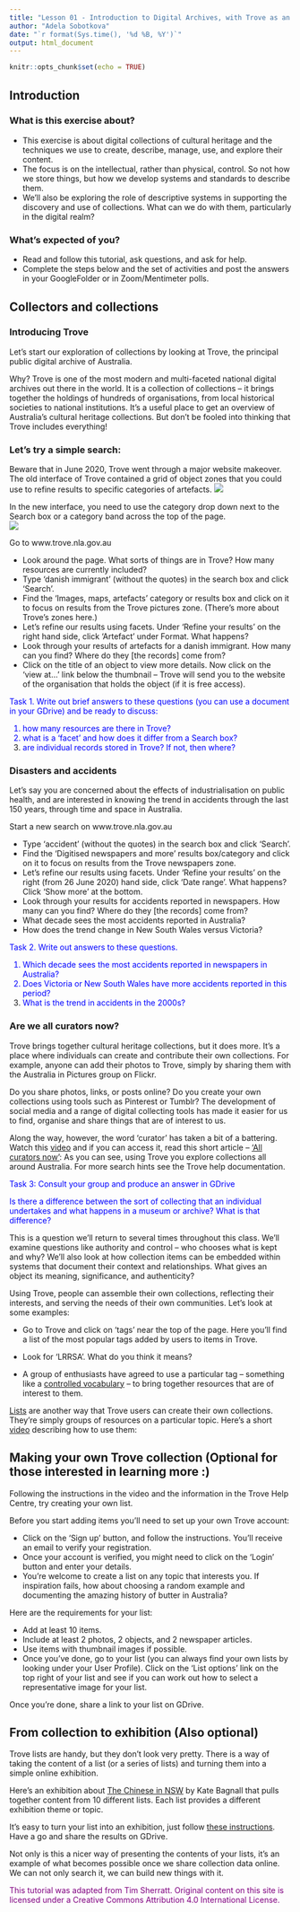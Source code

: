 ```yaml
---
title: "Lesson 01 - Introduction to Digital Archives, with Trove as an example"
author: "Adela Sobotkova"
date: "`r format(Sys.time(), '%d %B, %Y')`"
output: html_document
---
```


```r
knitr::opts_chunk$set(echo = TRUE)
```

## Introduction


### What is this exercise about?  
- This exercise is about digital collections of cultural heritage and the techniques we use to create, describe, manage, use, and explore their content.
- The focus is on the intellectual, rather than physical, control. So not how we store things, but how we develop systems and standards to describe them.
- We’ll also be exploring the role of descriptive systems in supporting the discovery and use of collections. What can we do with them, particularly in the digital realm?

### What’s expected of you?
- Read and follow this tutorial, ask questions, and ask for help.
- Complete the steps below and the set of activities and post the answers in your GoogleFolder or in Zoom/Mentimeter polls.


## Collectors and collections
### Introducing Trove
Let’s start our exploration of collections by looking at Trove, the principal public digital archive of Australia.

Why? Trove is one of the most modern and multi-faceted national digital archives out there in the world. It is a collection of collections – it brings together the holdings of hundreds of organisations, from local historical societies to national institutions. It’s a useful place to get an overview of Australia’s cultural heritage collections. But don’t be fooled into thinking that Trove includes everything! 

### Let’s try a simple search:

Beware that in June 2020, Trove went through a major website makeover. The old interface of Trove contained a grid of object zones that you could use to refine results to specific categories of artefacts. 
![](../images/trove_search.png)

In the new interface, you need to use the category drop down next to the Search box or a category band across the top of the page.  
![](../images/trove_search_new.png)


Go to www.trove.nla.gov.au

- Look around the page. What sorts of things are in Trove? How many resources are currently included? 
- Type ‘danish immigrant’ (without the quotes) in the search box and click ‘Search’.
- Find the ‘Images, maps, artefacts’ category or results box and click on it to focus on results from the Trove pictures zone. (There’s more about Trove’s zones here.)
- Let’s refine our results using facets. Under ‘Refine your results’ on the right hand side, click ‘Artefact’ under Format. What happens?
- Look through your results of artefacts for a danish immigrant. How many can you find? Where do they [the records] come from?
- Click on the title of an object to view more details. Now click on the ‘view at…’ link below the thumbnail – Trove will send you to the website of the organisation that holds the object (if it is free access).

<font color="blue">
Task 1. Write out brief answers to these questions (you can use a document in your GDrive) and be ready to discuss:

1) how many resources are there in Trove?
2) what is a 'facet' and how does it differ from a Search box?
3) are individual records stored in Trove? If not, then where?
</font color>

### Disasters and accidents

Let's say you are concerned about the effects of industrialisation on public health, and are interested in knowing the trend in accidents through the last 150 years, through time and space in Australia. 

Start a new search on www.trove.nla.gov.au

- Type ‘accident’ (without the quotes) in the search box and click ‘Search’.
- Find the ‘Digitised newspapers and more’ results box/category and click on it to focus on results from the Trove newspapers zone. 
- Let’s refine our results using facets. Under ‘Refine your results’ on the right (from 26 June 2020) hand side, click ‘Date range’. What happens? Click 'Show more' at the bottom.
- Look through your results for accidents reported in newspapers. How many can you find? Where do they [the records] come from?
- What decade sees the most accidents reported in Australia?
- How does the trend change in New South Wales versus Victoria?

<font color="blue">
Task 2. Write out answers to these questions. 

1) Which decade sees the most accidents reported in newspapers in Australia?
2) Does Victoria or New South Wales have more accidents reported in this period? 
3) What is the trend in accidents in the 2000s?
</font>




### Are we all curators now?
Trove brings together cultural heritage collections, but it does more. It’s a place where individuals can create and contribute their own collections. For example, anyone can add their photos to Trove, simply by sharing them with the Australia in Pictures group on Flickr.

Do you share photos, links, or posts online? Do you create your own collections using tools such as Pinterest or Tumblr? The development of social media and a range of digital collecting tools has made it easier for us to find, organise and share things that are of interest to us.

Along the way, however, the word ‘curator’ has taken a bit of a battering. Watch this [video](https://vimeo.com/87716505) and if you can access it, read this short article – [‘All curators now’](https://www.1843magazine.com/content/ideas/anthony-gardner/all-curators-now):
As you can see, using Trove you explore collections all around Australia. For more search hints see the Trove help documentation.

<font color="blue">
Task 3: Consult your group and produce an answer in GDrive

Is there a difference between the sort of collecting that an individual undertakes and what happens in a museum or archive? What is that difference?
</font color>



This is a question we’ll return to several times throughout this class. We’ll examine questions like authority and control – who chooses what is kept and why? We’ll also look at how collection items can be embedded within systems that document their context and relationships. What gives an object its meaning, significance, and authenticity?

Using Trove, people can assemble their own collections, reflecting their interests, and serving the needs of their own communities.
Let’s look at some examples:

- Go to Trove and click on ‘tags’ near the top of the page. Here you’ll find a list of the most popular tags added by users to items in Trove.
- Look for ‘LRRSA’. What do you think it means? 

- A group of enthusiasts have agreed to use a particular tag – something like a [controlled vocabulary](http://www.getty.edu/research/publications/electronic_publications/intro_controlled_vocab/what.pdf) – to bring together resources that are of interest to them.


[Lists](https://trove.nla.gov.au/help/become-voluntrove/lists) are another way that Trove users can create their own collections. They’re simply groups of resources on a particular topic. Here’s a short [video](https://youtu.be/lcHL1EDtNlE) describing how to use them:

## Making your own Trove collection (Optional for those interested in learning more :)
Following the instructions in the video and the information in the Trove Help Centre, try creating your own list.

Before you start adding items you’ll need to set up your own Trove account:

- Click on the ‘Sign up’ button, and follow the instructions. You’ll receive an email to verify your registration.
- Once your account is verified, you might need to click on the ‘Login’ button and enter your details.
- You’re welcome to create a list on any topic that interests you. If inspiration fails, how about choosing a random example and documenting the amazing history of butter in Australia?

Here are the requirements for your list:

- Add at least 10 items.
- Include at least 2 photos, 2 objects, and 2 newspaper articles.
- Use items with thumbnail images if possible.
- Once you’ve done, go to your list (you can always find your own lists by looking under your User Profile). Click on the ‘List options’ link on the top right of your list and see if you can work out how to select a representative image for your list.

Once you’re done, share a link to your list on GDrive.

## From collection to exhibition (Also optional)

Trove lists are handy, but they don’t look very pretty. There is a way of taking the content of a list (or  a series of lists) and turning them into a simple online exhibition.

Here’s an exhibition about [The Chinese in NSW](http://baibi.github.io/chinese-in-nsw-in-pictures/#/) by Kate Bagnall that pulls together content from 10 different lists. Each list provides a different exhibition theme or topic.

It’s easy to turn your list into an exhibition, just follow [these instructions](https://github.com/wragge/diy-trove-exhibition). Have a go and share the results on GDrive.

Not only is this a nicer way of presenting the contents of your lists, it’s an example of what becomes possible once we share collection data online. We can not only search it, we can build new things with it. 


<font color="purple">
This tutorial was adapted from Tim Sherratt. Original content on this site is licensed under a Creative Commons Attribution 4.0 International License.
</font>